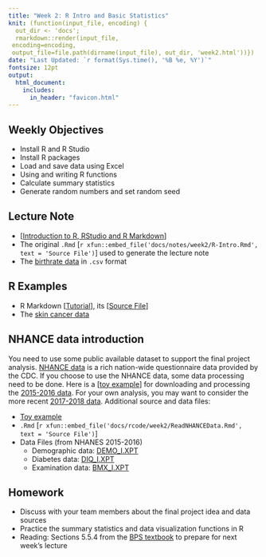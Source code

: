 ```yaml
---
title: "Week 2: R Intro and Basic Statistics"
knit: (function(input_file, encoding) {
  out_dir <- 'docs';
  rmarkdown::render(input_file,
 encoding=encoding,
 output_file=file.path(dirname(input_file), out_dir, 'week2.html'))})
date: "Last Updated: `r format(Sys.time(), '%B %e, %Y')`"
fontsize: 12pt
output: 
  html_document:
    includes:
      in_header: "favicon.html"
---
```


## Weekly Objectives

  * Install R and R Studio
  * Install R packages
  * Load and save data using Excel
  * Using and writing R functions
  * Calculate summary statistics
  * Generate random numbers and set random seed
  
## Lecture Note

  + [[Introduction to R, RStudio and R Markdown](notes/week2/R-Intro.html){target='_blank'}]
  + The original `.Rmd` [`r xfun::embed_file('docs/notes/week2/R-Intro.Rmd', text = 'Source File')`] used to generate the lecture note
  + The [birthrate data](data/birthrate.csv){target='_blank'} in `.csv` format
  
## R Examples

  + R Markdown [[Tutorial](https://teazrq.github.io/SMLR/rmarkdown-basics.html)], its [[Source File](https://minhaskamal.github.io/DownGit/#/home?url=https://github.com/teazrq/SMLR/blob/master/1.2-rmd-basics.Rmd)]
  + The [skin cancer data](data/skincancer.txt){target='_blank'}
  
## NHANCE data introduction

You need to use some public available dataset to support the final project analysis. [NHANCE data](https://wwwn.cdc.gov/nchs/nhanes/){target='_blank'} is a rich nation-wide questionnaire data provided by the CDC. If you choose to use the NHANCE data, some data processing need to be done. Here is a [[toy example](rcode/week2/ReadNHANCEData.html)] for downloading and processing the [2015-2016 data](https://wwwn.cdc.gov/nchs/nhanes/continuousnhanes/default.aspx?BeginYear=2015). For your own analysis, you may want to consider the more recent [2017-2018 data](https://wwwn.cdc.gov/nchs/nhanes/continuousnhanes/default.aspx?BeginYear=2017){target='_blank'}. Additional source and data files:

  * [Toy example](rcode/week2/ReadNHANCEData.html){target='_blank'}
  * `.Rmd` [`r xfun::embed_file('docs/rcode/week2/ReadNHANCEData.Rmd', text = 'Source File')`]
  * Data Files (from NHANES 2015-2016)
      + Demographic data: [DEMO_I.XPT](https://wwwn.cdc.gov/Nchs/Nhanes/2015-2016/DEMO_I.XPT)
      + Diabetes data: [DIQ_I.XPT](https://wwwn.cdc.gov/Nchs/Nhanes/2015-2016/DIQ_I.XPT)
      + Examination data: [BMX_I.XPT](https://wwwn.cdc.gov/Nchs/Nhanes/2015-2016/BMX_I.XPT)

## Homework

  + Discuss with your team members about the final project idea and data sources
  + Practice the summary statistics and data visualization functions in R
  + Reading: Sections 5.5.4 from the [BPS textbook](info.html) to prepare for next week's lecture